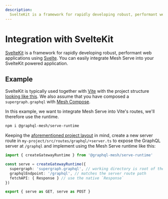 ```yaml
---
description:
  SvelteKit is a framework for rapidly developing robust, performant web applications using Svelte.
---
```


# Integration with SvelteKit

[SvelteKit](https://kit.svelte.dev/) is a framework for rapidly developing robust, performant web
applications using [Svelte](https://svelte.dev/). You can easily integrate Mesh Serve into your
SvelteKit powered application.

## Example

SvelteKit is typically used together with [Vite](https://vitejs.dev/) with the project structure
[looking like this](https://kit.svelte.dev/docs/project-structure). We also assume that you have
composed a `supergraph.graphql` with [Mesh Compose](/v1/compose).

In this example, we want to integrate Mesh Serve into Vite's routes, we'll therefore use the
runtime.

```sh npm2yarn
npm i @graphql-mesh/serve-runtime
```

Keeping the [aforementioned project layout](https://kit.svelte.dev/docs/project-structure) in mind,
create a new server route in `my-project/src/routes/graphql/+server.ts` to expose the GraphQL server
at `/graphql` and implement using the Mesh Serve runtime like this:

```ts filename="my-project/src/routes/graphql/+server.ts"
import { createGatewayRuntime } from '@graphql-mesh/serve-runtime'

const serve = createGatewayRuntime({
  supergraph: 'supergraph.graphql', // working directory is root of the project
  graphqlEndpoint: '/graphql', // matches the server route path
  fetchAPI: { Response } // use the native `Response`
})

export { serve as GET, serve as POST }
```
